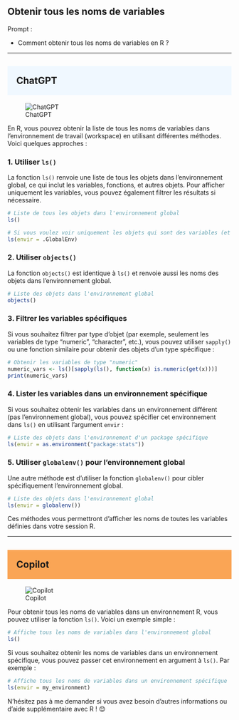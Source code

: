 ## Obtenir tous les noms de variables

::: {.callout-note appearance="simple"}
Prompt : 

* Comment obtenir tous les noms de variables en R ?


:::

----

## ChatGPT {style="background-color: #f0f8ff; padding: 20px;"}
![ChatGPT](../img/ChatGPT.PNG)

En R, vous pouvez obtenir la liste de tous les noms de variables dans l'environnement de travail (workspace) en utilisant différentes méthodes. Voici quelques approches :

### 1. **Utiliser `ls()`**
La fonction `ls()` renvoie une liste de tous les objets dans l'environnement global, ce qui inclut les variables, fonctions, et autres objets. Pour afficher uniquement les variables, vous pouvez également filtrer les résultats si nécessaire.

```r
# Liste de tous les objets dans l'environnement global
ls()

# Si vous voulez voir uniquement les objets qui sont des variables (et non des fonctions ou autres types)
ls(envir = .GlobalEnv)
```

### 2. **Utiliser `objects()`**
La fonction `objects()` est identique à `ls()` et renvoie aussi les noms des objets dans l'environnement global.

```r
# Liste des objets dans l'environnement global
objects()
```

### 3. **Filtrer les variables spécifiques**
Si vous souhaitez filtrer par type d'objet (par exemple, seulement les variables de type "numeric", "character", etc.), vous pouvez utiliser `sapply()` ou une fonction similaire pour obtenir des objets d'un type spécifique :

```r
# Obtenir les variables de type "numeric"
numeric_vars <- ls()[sapply(ls(), function(x) is.numeric(get(x)))]
print(numeric_vars)
```

### 4. **Lister les variables dans un environnement spécifique**
Si vous souhaitez obtenir les variables dans un environnement différent (pas l'environnement global), vous pouvez spécifier cet environnement dans `ls()` en utilisant l'argument `envir` :

```r
# Liste des objets dans l'environnement d'un package spécifique
ls(envir = as.environment("package:stats"))
```

### 5. **Utiliser `globalenv()` pour l'environnement global**
Une autre méthode est d'utiliser la fonction `globalenv()` pour cibler spécifiquement l'environnement global.

```r
# Liste des objets dans l'environnement global
ls(envir = globalenv())
```

Ces méthodes vous permettront d'afficher les noms de toutes les variables définies dans votre session R.

----

## Copilot {style="background-color: #faa555; padding: 20px;"}
![Copilot](../img/copilot.PNG)

Pour obtenir tous les noms de variables dans un environnement R, vous pouvez utiliser la fonction `ls()`. Voici un exemple simple :

```R
# Affiche tous les noms de variables dans l'environnement global
ls()
```

Si vous souhaitez obtenir les noms de variables dans un environnement spécifique, vous pouvez passer cet environnement en argument à `ls()`. Par exemple :

```R
# Affiche tous les noms de variables dans un environnement spécifique
ls(envir = my_environment)
```

N'hésitez pas à me demander si vous avez besoin d'autres informations ou d'aide supplémentaire avec R ! 😊